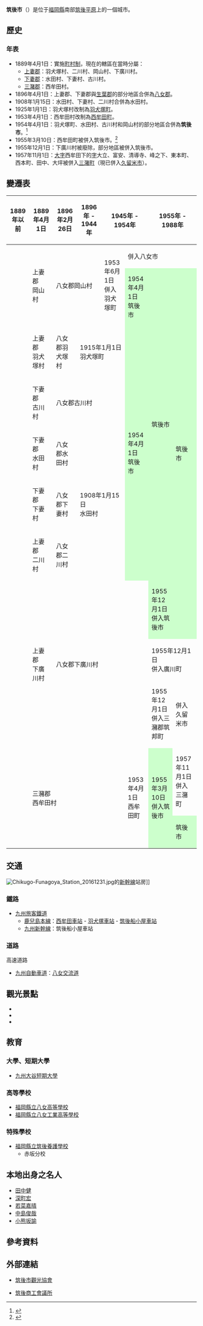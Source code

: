 {{日本都市
| 自治體名=筑後市
| 圖像=[[File:Haiden_of_Mizuta_Temman_Shrine.jpg|240px]]
| 圖像說明={{Tsl|ja|水田天滿宮}}（水田天神）
| 市章=[[File:Emblem_of_Chikugo.gif|100px]]
| 日文原名=筑後市
| 平假名=ちくごし
| 羅馬字拼音=Chikugo-shi
| 都道府縣=福岡縣
| 支廳=
| 編號=40211-7
| 面積=41.85
| 邊界未定=
| 人口=48,681
| 統計時間=2021年7月1日
| 自治體=[[久留米市|久留米市]]、[[柳川市|柳川市]]、[[八女市|八女市]]、[[三山市|三山市]]、[[大木町|大木町]]、[[廣川町_(福岡縣)|廣川町]]
| 樹=[[樟樹|樟樹]]
| 花=[[茶梅|茶梅]]
| 鳥=[[鷺|鷺]]
| 其他象徵物=
| 其他象徵=
| 郵遞區號=833-8601
| 市長={{Tsl|ja|西田正治}}
| 卸任日期=2021年12月2日
| 議員數=19
| 所在地=筑後市大字山之井898番地
| 電話號碼=942-53-1111
| 外部連結=http://www.city.chikugo.lg.jp/
| 經度=
| 緯度=
| 地圖=[[file:Chikugo_in_Fukuoka_Prefecture.png|250px]]
| 註記=
}}
'''筑後市'''（{{jpn|j=筑後市|hg=ちくごし|rm=Chikugo shi|f=y}}）是位于[[福岡縣|福岡縣]]南部[[筑後平原|筑後平原]]上的一個城市。

==歷史==
=== 年表 ===
* 1889年4月1日：實施[[町村制|町村制]]，現在的轄區在當時分屬：
** [[上妻郡|上妻郡]]：羽犬塚村、二川村、岡山村、下廣川村。
** [[下妻郡|下妻郡]]：水田村、下妻村、古川村。
** [[三潴郡|三潴郡]]：西牟田村。
* 1896年4月1日：上妻郡、下妻郡與[[生葉郡|生葉郡]]的部分地區合併為[[八女郡|八女郡]]。
* 1908年1月15日：水田村、下妻村、二川村合併為水田村。
* 1925年1月1日：羽犬塚村改制為[[羽犬塚町|羽犬塚町]]。
* 1953年4月1日：西牟田村改制為[[西牟田町|西牟田町]]。
* 1954年4月1日：羽犬塚町、水田村、古川村和岡山村的部分地區合併為'''筑後市'''。<ref>{{cite web| language =ja| publisher =筑後市政府| title =我們的筑後市| url =http://www.city.chikugo.fukuoka.jp/chikugosyoukai/gaikyo/gaikyo_2.htm| accessdate =2009-07-07| deadurl =yes| archiveurl =https://web.archive.org/web/20090612103031/http://www.city.chikugo.fukuoka.jp/chikugosyoukai/gaikyo/gaikyo_2.htm| archivedate =2009-06-12}}</ref>
* 1955年3月10日：西牟田町被併入筑後市。<ref>{{cite web | language = ja | publisher = 筑後市政府 | title = 筑後市的簡史（昭和29年～昭和39年） | url = http://www.city.chikugo.fukuoka.jp/chikugosyoukai/gaikyo/ayumi/ayumi_2.htm | accessdate = 2009-07-07 | deadurl = yes | archiveurl = https://web.archive.org/web/20110426221613/http://www.city.chikugo.fukuoka.jp/chikugosyoukai/gaikyo/ayumi/ayumi_2.htm | archivedate = 2011-04-26 }}</ref>
* 1955年12月1日：下廣川村被廢除，部分地區被併入筑後市。
* 1957年11月1日：[[大字_(行政區劃)|大字]]西牟田下的[[小字_(行政區劃)|字]]大立、富安、清導寺、峰之下、東本町、西本町、田中、大坪被併入[[三潴町|三潴町]]（現已併入[[久留米市|久留米市]]）。

==變遷表==
{| class="wikitable" style="font-size:x-small"
! 1889年以前
! 1889年4月1日
! 1896年2月26日
! 1896年 - 1944年
! colspan=2 | 1945年 - 1954年
! colspan=2 | 1955年 - 1988年
! 1989年 - 現在
! 現在
|-
| rowspan=2 | 
| rowspan=2 | 上妻郡<br>岡山村
| rowspan=2 colspan=2 | 八女郡岡山村
| rowspan=2 | 1953年6月1日<br />併入羽犬塚町
| colspan=5 | 併入八女市
|-
| style="background-color:#cfc;" | 1954年4月1日<br />筑後市
| rowspan=6 style="background-color:#cfc;" | 筑後市
| rowspan=7 colspan=3 style="background-color:#cfc;" | 筑後市
|-
| 
| 上妻郡<br>羽犬塚村
| 八女郡羽犬塚村
| colspan=2 | 1915年1月1日<br />羽犬塚町
| rowspan=5 style="background-color:#cfc;" | 1954年4月1日<br />筑後市
|-
| 
| 下妻郡<br>古川村
| colspan=3 | 八女郡古川村
|-
| 
| 下妻郡<br>水田村
| 八女郡水田村
| rowspan=3 colspan=2 | 1908年1月15日<br />水田村
|-
| 
| 下妻郡<br>下妻村
| 八女郡下妻村
|-
| 
| 上妻郡<br>二川村
| 八女郡二川村
|-
| rowspan=3 | 
| rowspan=3 | 上妻郡<br>下廣川村
| rowspan=3 colspan=4 | 八女郡下廣川村
| style="background-color:#cfc;" | 1955年12月1日<br />併入筑後市
|-
| colspan=4 | 1955年12月1日<br />併入廣川町
|-
| 1955年12月1日<br />併入三瀦郡筑邦町
| colspan=3 | 併入久留米市
|-
| rowspan=2 | 
| rowspan=2 colspan=4 | 三瀦郡<br>西牟田村
| rowspan=2 | 1953年4月1日<br />西牟田町
| rowspan=2 style="background-color:#cfc;" | 1955年3月10日<br />併入筑後市
| 1957年11月1日<br />併入三潴町
| colspan=2 | 併入久留米市
|-
| colspan=3 style="background-color:#cfc;" | 筑後市
|}

==交通==
[[File:Chikugo-Funagoya_Station_20161231.jpg|thumb]]的[[九州新幹線|新幹線]]站房]]
===  鐵路 ===
* [[九州旅客鐵道|九州旅客鐵道]]
** [[鹿兒島本線|鹿兒島本線]]：[[西牟田車站|西牟田車站]] - [[羽犬塚車站|羽犬塚車站]] - [[筑後船小屋車站|筑後船小屋車站]]
** [[九州新幹線|九州新幹線]]：筑後船小屋車站

===道路===
; 高速道路
* [[九州自動車道|九州自動車道]]：[[八女交流道|八女交流道]]

==觀光景點==
* {{Tsl|ja|船小屋温泉}}
* {{Tsl|ja|筑後広域公園}}
* {{Tsl|ja|水田天滿宮}}

==教育==
=== 大學、短期大學 ===
* [[九州大谷短期大學|九州大谷短期大學]]

=== 高等學校 ===
* [[福岡縣立八女高等學校|福岡縣立八女高等學校]]
* [[福岡縣立八女工業高等學校|福岡縣立八女工業高等學校]]

=== 特殊學校 ===
* [[福岡縣立筑後養護學校|福岡縣立筑後養護學校]]
** 赤坂分校

== 本地出身之名人 ==
* [[田中健_(俳優)|田中健]]
* [[深町宏|深町宏]]
* [[若菜嘉晴|若菜嘉晴]]
* [[中島俊哉|中島俊哉]]
* [[小熊坂諭|小熊坂諭]]

==參考資料==
<div class="references-small">
<references />
</div>

==外部連結==
{{commonscat|Chikugo, Fukuoka}}
* {{Ja}} [https://web.archive.org/web/20090305144439/http://chikukan.jp/ 筑後市觀光協會]
* {{Ja}} [http://www.chikugo.or.jp/ 筑後商工會議所] {{Wayback|url=http://www.chikugo.or.jp/ |date=20210123034542 }}

{{福岡縣}}{{Authority control}}